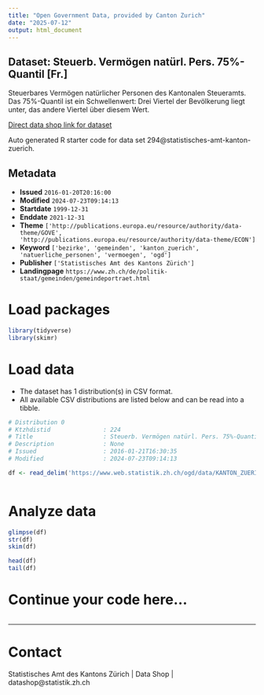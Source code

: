 ```yaml
---
title: "Open Government Data, provided by Canton Zurich"
date: "2025-07-12"
output: html_document
---
```


## Dataset: Steuerb. Vermögen natürl. Pers. 75%-Quantil [Fr.]

Steuerbares Vermögen natürlicher Personen des Kantonalen Steueramts. Das 75%-Quantil ist ein Schwellenwert: Drei Viertel der Bevölkerung liegt unter, das andere Viertel über diesem Wert.

[Direct data shop link for dataset](https://www.zh.ch/de/politik-staat/statistik-daten/datenkatalog.html#/datasets/294@statistisches-amt-kanton-zuerich)

Auto generated R starter code for data set 294@statistisches-amt-kanton-zuerich.

## Metadata

- **Issued** `2016-01-20T20:16:00`
- **Modified** `2024-07-23T09:14:13`
- **Startdate** `1999-12-31`
- **Enddate** `2021-12-31`
- **Theme** `['http://publications.europa.eu/resource/authority/data-theme/GOVE', 'http://publications.europa.eu/resource/authority/data-theme/ECON']`
- **Keyword** `['bezirke', 'gemeinden', 'kanton_zuerich', 'natuerliche_personen', 'vermoegen', 'ogd']`
- **Publisher** `['Statistisches Amt des Kantons Zürich']`
- **Landingpage** `https://www.zh.ch/de/politik-staat/gemeinden/gemeindeportraet.html`


# Load packages

```r

library(tidyverse)
library(skimr)

```

# Load data

-   The dataset has 1 distribution(s) in CSV format.
-   All available CSV distributions are listed below and can be read into a tibble.

```r

# Distribution 0
# Ktzhdistid               : 224
# Title                    : Steuerb. Vermögen natürl. Pers. 75%-Quantil [Fr.]
# Description              : None
# Issued                   : 2016-01-21T16:30:35
# Modified                 : 2024-07-23T09:14:13

df <- read_delim('https://www.web.statistik.zh.ch/ogd/data/KANTON_ZUERICH_322.csv')



```

# Analyze data

```r

glimpse(df)
str(df)
skim(df)

head(df)
tail(df)

```

# Continue your code here...

```r

```

------------------------------------------------------------------------

# Contact

Statistisches Amt des Kantons Zürich | Data Shop | datashop@statistik.zh.ch

